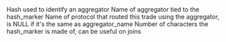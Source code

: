 <ParamField path="hash_marker">
Hash used to identify an aggregator
</ParamField>
<ParamField path="aggregator_name">
Name of aggregator tied to the hash_marker
</ParamField>
<ParamField path="router_name">
Name of protocol that routed this trade using the aggregator, is NULL if it&#x27;s the same as aggregator_name
</ParamField>
<ParamField path="hash_marker_size">
Number of characters the hash_marker is made of, can be useful on joins
</ParamField>
